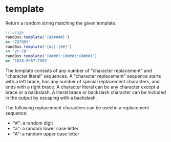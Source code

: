 # template

Return a random string matching the given template.

```js
// usage
randBox.template('{AA####}')
=> 'ZQ7803'
randBox.template('{Aa}-{##}')
=> 'Vr-78'
randBox.template('{####}:{####}:{####}')
=> '1628:5987:7803'
```

The template consists of any number of "character replacement" and "character
literal" sequences. A "character replacement" sequence starts with a left
brace, has any number of special replacement characters, and ends with a right
brace. A character literal can be any character except a brace or a backslash.
A literal brace or backslash character can be included in the output by
escaping with a backslash.

The following replacement characters can be used in a replacement sequence:

   * "#": a random digit
   * "a": a random lower case letter
   * "A": a random upper case letter

